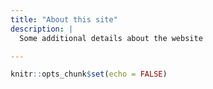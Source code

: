 ```yaml
---
title: "About this site"
description: |
  Some additional details about the website

---
```


```r
knitr::opts_chunk$set(echo = FALSE)
```

